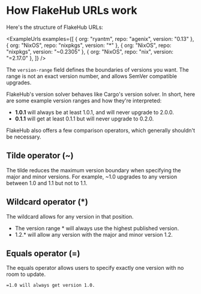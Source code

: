 # How FlakeHub URLs work

Here's the structure of FlakeHub URLs:

<UrlStructure />

<ExampleUrls
  examples={[
    { org: "ryantm", repo: "agenix", version: "0.13" },
    { org: "NixOS", repo: "nixpkgs", version: "*" },
    { org: "NixOS", repo: "nixpkgs", version: "~0.2305" },
    { org: "NixOS", repo: "nix", version: "=2.17.0" },
  ]}
/>

The `version-range` field defines the boundaries of versions you want.
The range is not an exact version number, and allows SemVer compatible upgrades.

FlakeHub's version solver behaves like Cargo's version solver.
In short, here are some example version ranges and how they're interpreted:

* **1.0.1** will always be at least 1.0.1, and will never upgrade to 2.0.0.
* **0.1.1** will get at least 0.1.1 but will never upgrade to 0.2.0.

FlakeHub also offers a few comparison operators, which generally shouldn't be necessary.

## Tilde operator (~)

The tilde reduces the maximum version boundary when specifying the major and minor versions.
For example, ~1.0 upgrades to any version between 1.0 and 1.1 but not to 1.1.

## Wildcard operator (*)

The wildcard allows for any version in that position.

* The version range * will always use the highest published version.
* 1.2.* will allow any version with the major and minor version 1.2.

## Equals operator (=)

The equals operator allows users to specify exactly one version with no room to update.

    =1.0 will always get version 1.0.

